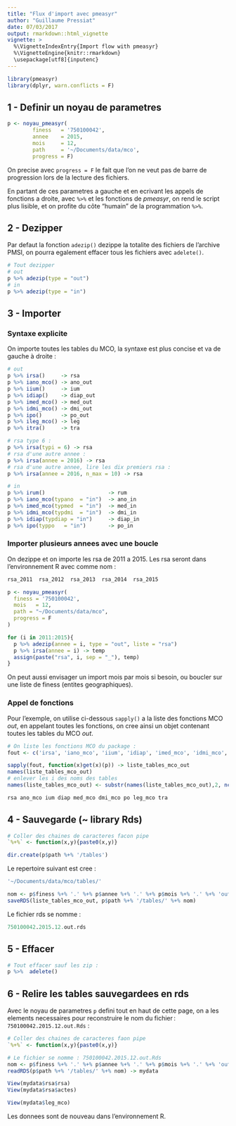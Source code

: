 ---
title: "Flux d'import avec pmeasyr"
author: "Guillaume Pressiat"
date: 07/03/2017
output: rmarkdown::html_vignette
vignette: >
  %\VignetteIndexEntry{Import flow with pmeasyr}
  %\VignetteEngine{knitr::rmarkdown}
  \usepackage[utf8]{inputenc}
---

```{r  eval = F}
library(pmeasyr)
library(dplyr, warn.conflicts = F)
```

## 1 - Definir un noyau de parametres


```{r eval = F}
p <- noyau_pmeasyr(
        finess   = '750100042',
        annee    = 2015,
        mois     = 12,
        path     = '~/Documents/data/mco',
        progress = F)
```

On precise avec `progress = F` le fait que l'on ne veut pas de barre de progression lors de la lecture des fichiers.

En partant de ces parametres a gauche et en ecrivant les appels de fonctions a droite, avec `%>%` et les fonctions de *pmeasyr*, on rend le script plus lisible, et on profite du côte "humain" de la programmation `%>%`.

## 2 - Dezipper

Par defaut la fonction `adezip()` dezippe la totalite des fichiers de l'archive PMSI, on pourra egalement effacer tous les fichiers avec `adelete()`.

```{r eval = F}
# Tout dezipper
# out
p %>% adezip(type = "out")
# in
p %>% adezip(type = "in")
```


## 3 - Importer

### Syntaxe explicite

On importe toutes les tables du MCO, la syntaxe est plus concise et va de gauche à droite : 

```{r eval = F}

# out
p %>% irsa()     -> rsa
p %>% iano_mco() -> ano_out
p %>% iium()     -> ium
p %>% idiap()    -> diap_out
p %>% imed_mco() -> med_out
p %>% idmi_mco() -> dmi_out
p %>% ipo()      -> po_out
p %>% ileg_mco() -> leg
p %>% itra()     -> tra

# rsa type 6 : 
p %>% irsa(typi = 6) -> rsa
# rsa d'une autre annee :
p %>% irsa(annee = 2016) -> rsa
# rsa d'une autre annee, lire les dix premiers rsa :
p %>% irsa(annee = 2016, n_max = 10) -> rsa

# in
p %>% irum()                    -> rum
p %>% iano_mco(typano  = "in")  -> ano_in
p %>% imed_mco(typmed  = "in")  -> med_in
p %>% idmi_mco(typdmi  = "in")  -> dmi_in
p %>% idiap(typdiap = "in")     -> diap_in
p %>% ipo(typpo   = "in")       -> po_in
```



### Importer plusieurs annees avec une boucle

On dezippe et on importe les rsa de 2011 a 2015.
Les rsa seront dans l'environnement R avec comme nom : 

```{r eval = F}
rsa_2011  rsa_2012  rsa_2013  rsa_2014  rsa_2015
```

```{r eval = F}
p <- noyau_pmeasyr(
  finess = '750100042',
  mois   = 12,
  path = "~/Documents/data/mco",
  progress = F
)

for (i in 2011:2015){
  p %>% adezip(annee = i, type = "out", liste = "rsa")
  p %>% irsa(annee = i) -> temp
  assign(paste("rsa", i, sep = "_"), temp)
}

```

On peut aussi envisager un import mois par mois si besoin, ou boucler sur une liste de finess (entites geographiques).


### Appel de fonctions


Pour l'exemple, on utilise ci-dessous `sapply()` a la liste des fonctions MCO *out*, en appelant toutes les fonctions, on cree ainsi un objet contenant toutes les tables du MCO *out*. 

```{r eval = F}
# On liste les fonctions MCO du package :
fout <- c('irsa', 'iano_mco', 'iium', 'idiap', 'imed_mco', 'idmi_mco', 'ipo', 'ileg_mco', 'itra')

sapply(fout, function(x)get(x)(p)) -> liste_tables_mco_out
names(liste_tables_mco_out)
# enlever les i des noms des tables
names(liste_tables_mco_out) <- substr(names(liste_tables_mco_out),2, nchar(names(liste_tables_mco_out)))
```


```{r eval = F}
rsa ano_mco ium diap med_mco dmi_mco po leg_mco tra
```

## 4 - Sauvegarde (~ library Rds)

```{r eval = F}
# Coller des chaines de caracteres facon pipe
`%+%` <- function(x,y){paste0(x,y)}

dir.create(p$path %+% '/tables')
```


Le repertoire suivant est cree : 

```{r eval = F}
'~/Documents/data/mco/tables/'
```

```{r eval = F}
nom <- p$finess %+% '.' %+% p$annee %+% '.' %+% p$mois %+% '.' %+% 'out' %+% '.' %+% 'rds'
saveRDS(liste_tables_mco_out, p$path %+% '/tables/' %+% nom)
```

Le fichier rds se nomme : 

```{r eval = F}
750100042.2015.12.out.rds
```

## 5 - Effacer


```{r eval = F}
# Tout effacer sauf les zip : 
p %>%  adelete()
```

## 6 - Relire les tables sauvegardees en rds 


Avec le noyau de parametres `p` defini tout en haut de cette page, on a les elements necessaires pour reconstruire le nom du fichier&thinsp;: `750100042.2015.12.out.Rds` : 

```{r eval = F}
# Coller des chaines de caracteres faon pipe
`%+%` <- function(x,y){paste0(x,y)}

# Le fichier se nomme : 750100042.2015.12.out.Rds
nom <- p$finess %+% '.' %+% p$annee %+% '.' %+% p$mois %+% '.' %+% 'out' %+% '.' %+% 'Rds'
readRDS(p$path %+% '/tables/' %+% nom) -> mydata

View(mydata$rsa$rsa)
View(mydata$rsa$actes)

View(mydata$leg_mco)
```

Les donnees sont de nouveau dans l'environnement R.
